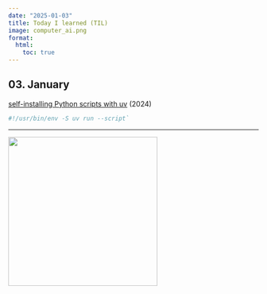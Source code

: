 ```yaml
---
date: "2025-01-03"
title: Today I learned (TIL)
image: computer_ai.png
format:
  html:
    toc: true
---
```


<!--- Keeping brief information here that don't create a post. -->
<!--- Update date in header for new entries. -->

## 03. January

[self-installing Python scripts with uv](https://treyhunner.com/2024/12/lazy-self-installing-python-scripts-with-uv/?featured_on=pythonbytes) (2024)

```sh
#!/usr/bin/env -S uv run --script`
```

---

![](computer_ai.png){ width=300 }

